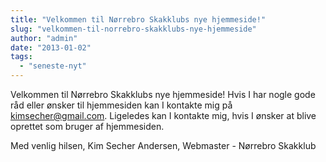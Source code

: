 ```yaml
---
title: "Velkommen til Nørrebro Skakklubs nye hjemmeside!"
slug: "velkommen-til-norrebro-skakklubs-nye-hjemmeside"
author: "admin"
date: "2013-01-02"
tags: 
  - "seneste-nyt"
---
```


Velkommen til Nørrebro Skakklubs nye hjemmeside! Hvis I har nogle gode råd eller ønsker til hjemmesiden kan I kontakte mig på kimsecher@gmail.com. Ligeledes kan I kontakte mig, hvis I ønsker at blive oprettet som bruger af hjemmesiden.

Med venlig hilsen, Kim Secher Andersen, Webmaster - Nørrebro Skakklub
